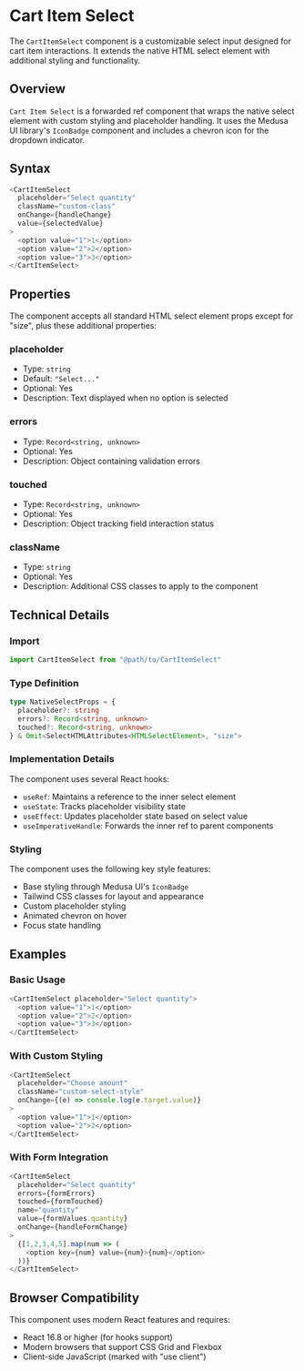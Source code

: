 # Cart Item Select

The `CartItemSelect` component is a customizable select input designed for cart item interactions. It extends the native HTML select element with additional styling and functionality.

## Overview

`Cart Item Select` is a forwarded ref component that wraps the native select element with custom styling and placeholder handling. It uses the Medusa UI library's `IconBadge` component and includes a chevron icon for the dropdown indicator.

## Syntax

```typescript copy
<CartItemSelect
  placeholder="Select quantity"
  className="custom-class"
  onChange={handleChange}
  value={selectedValue}
>
  <option value="1">1</option>
  <option value="2">2</option>
  <option value="3">3</option>
</CartItemSelect>
```

## Properties

The component accepts all standard HTML select element props except for "size", plus these additional properties:

### placeholder
- Type: `string`
- Default: `"Select..."`
- Optional: Yes
- Description: Text displayed when no option is selected

### errors
- Type: `Record<string, unknown>`
- Optional: Yes
- Description: Object containing validation errors

### touched
- Type: `Record<string, unknown>`
- Optional: Yes
- Description: Object tracking field interaction status

### className
- Type: `string`
- Optional: Yes
- Description: Additional CSS classes to apply to the component

## Technical Details

### Import

```typescript copy 
import CartItemSelect from "@path/to/CartItemSelect"
```

### Type Definition
 
```typescript copy
type NativeSelectProps = {
  placeholder?: string
  errors?: Record<string, unknown>
  touched?: Record<string, unknown>
} & Omit<SelectHTMLAttributes<HTMLSelectElement>, "size">
```

### Implementation Details

The component uses several React hooks:

- `useRef`: Maintains a reference to the inner select element
- `useState`: Tracks placeholder visibility state
- `useEffect`: Updates placeholder state based on select value
- `useImperativeHandle`: Forwards the inner ref to parent components

### Styling

The component uses the following key style features:

- Base styling through Medusa UI's `IconBadge`
- Tailwind CSS classes for layout and appearance
- Custom placeholder styling
- Animated chevron on hover
- Focus state handling

## Examples

### Basic Usage

```typescript copy 
<CartItemSelect placeholder="Select quantity">
  <option value="1">1</option>
  <option value="2">2</option>
  <option value="3">3</option>
</CartItemSelect>
```

### With Custom Styling

```typescript copy
<CartItemSelect 
  placeholder="Choose amount"
  className="custom-select-style"
  onChange={(e) => console.log(e.target.value)}
>
  <option value="1">1</option>
  <option value="2">2</option>
</CartItemSelect>
```

### With Form Integration

```typescript copy 
<CartItemSelect
  placeholder="Select quantity"
  errors={formErrors}
  touched={formTouched}
  name="quantity"
  value={formValues.quantity}
  onChange={handleFormChange}
>
  {[1,2,3,4,5].map(num => (
    <option key={num} value={num}>{num}</option>
  ))}
</CartItemSelect>
```

## Browser Compatibility

This component uses modern React features and requires:

- React 16.8 or higher (for hooks support)
- Modern browsers that support CSS Grid and Flexbox
- Client-side JavaScript (marked with "use client")
